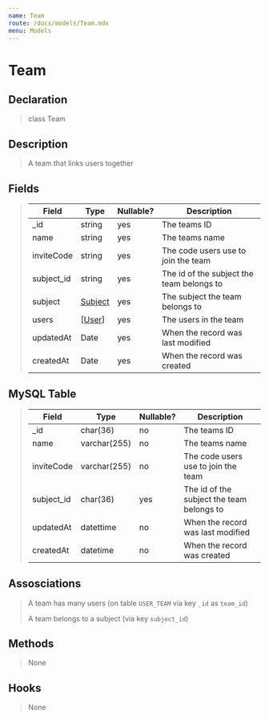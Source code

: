 ```yaml
---
name: Team
route: /docs/models/Team.mdx
menu: Models
---
```


# Team

## Declaration

> class Team

## Description

> A team that links users together

## Fields

> |Field|Type|Nullable?|Description|
> |--|--|--|--|
> |_id|string|yes|The teams ID|
> |name|string|yes|The teams name|
> |inviteCode|string|yes|The code users use to join the team|
> |subject_id|string|yes|The id of the subject the team belongs to|
> |subject|[Subject](/docs/models/Subject.mdx)|yes|The subject the team belongs to|
> |users|[[User](/docs/models/User.mdx)]|yes|The users in the team|
> |updatedAt|Date|yes|When the record was last modified|
> |createdAt|Date|yes|When the record was created|

## MySQL Table

> |Field|Type|Nullable?|Description|
> |--|--|--|--|
> |_id|char(36)|no|The teams ID|
> |name|varchar(255)|no|The teams name|
> |inviteCode|varchar(255)|no|The code users use to join the team|
> |subject_id|char(36)|yes|The id of the subject the team belongs to|
> |updatedAt|datettime|no|When the record was last modified|
> |createdAt|datetime|no|When the record was created|

## Assosciations

> A team has many users (on table `USER_TEAM` via key `_id` as `team_id`)
>
> A team belongs to a subject (via key `subject_id`)

## Methods

> None

## Hooks

> None